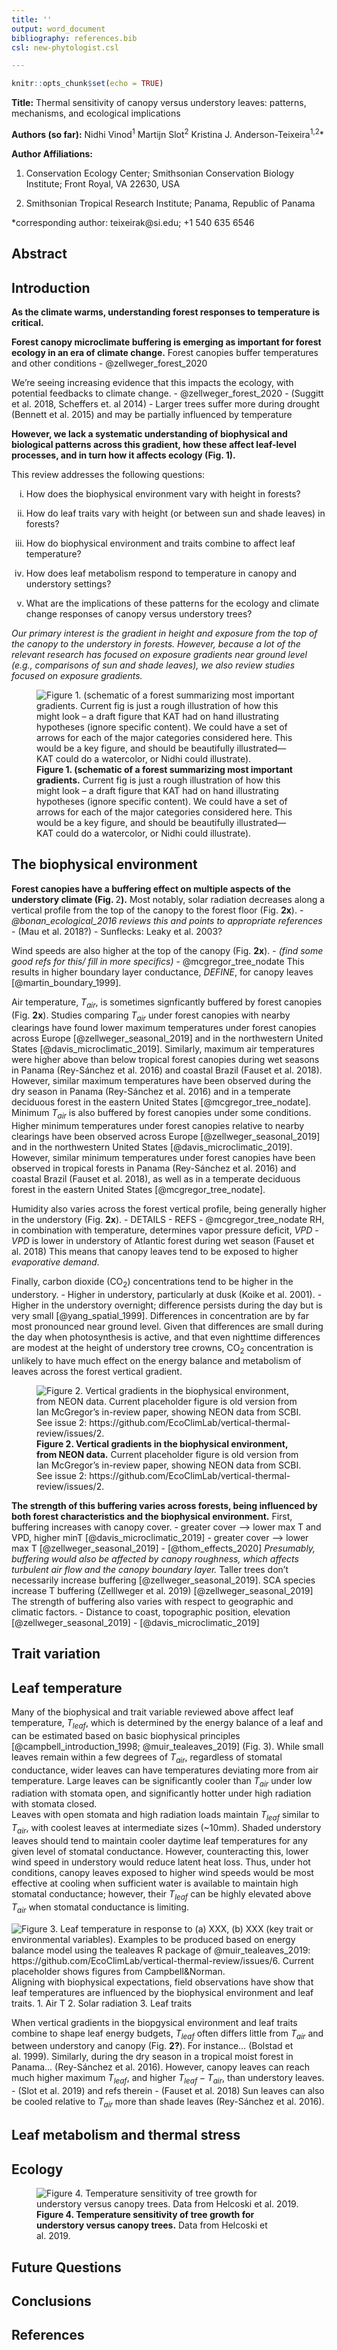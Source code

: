 ```yaml
---
title: ''
output: word_document
bibliography: references.bib
csl: new-phytologist.csl

---
```

```r
knitr::opts_chunk$set(echo = TRUE)
```


**Title:** Thermal sensitivity of canopy versus understory leaves: patterns, mechanisms, and ecological implications

**Authors (so far):** 
Nidhi Vinod^1^
Martijn Slot^2^
Kristina J. Anderson-Teixeira^1,2^* 


**Author Affiliations:**

1. Conservation Ecology Center; Smithsonian Conservation Biology Institute; Front Royal, VA 22630, USA

2. Smithsonian Tropical Research Institute; Panama, Republic of Panama


*corresponding author: teixeirak@si.edu; +1 540 635 6546

\newpage

## Abstract

\newpage

## Introduction

**As the climate warms, understanding forest responses to temperature is critical.**

**Forest canopy microclimate buffering is emerging as important for forest ecology in an era of climate change.**
Forest canopies buffer temperatures and other conditions
     - @zellweger_forest_2020 

We’re seeing increasing evidence that this impacts the ecology, with potential feedbacks to climate change.
     - @zellweger_forest_2020 
     - (Suggitt et al. 2018, Scheffers et. al 2014)
    - Larger trees suffer more during drought (Bennett et al. 2015) and may be partially influenced by temperature

**However, we lack a systematic understanding of biophysical and biological patterns across this gradient, how these affect leaf-level processes, and in turn how it affects ecology (Fig. 1).** 

This review addresses the following questions:

i.	How does the biophysical environment vary with height in forests?

ii.	How do leaf traits vary with height (or between sun and shade leaves) in forests?

iii.	How do biophysical environment and traits combine to affect leaf temperature?

iv.	How does leaf metabolism respond to temperature in canopy and understory settings?

v.	What are the implications of these patterns for the ecology and climate change responses of canopy versus understory trees? 

*Our primary interest is the gradient in height and exposure from the top of the canopy to the understory in forests. However, because a lot of the relevant research has focused on exposure gradients near ground level (e.g., comparisons of sun and shade leaves), we also review studies focused on exposure gradients.*

![**Figure 1. (schematic of a forest summarizing most important gradients.** Current fig is just a rough illustration of how this might look – a draft figure that KAT had on hand illustrating hypotheses (ignore specific content). We could have a set of arrows for each of the major categories considered here. This would be a key figure, and should be beautifully illustrated—KAT could do a watercolor, or Nidhi could illustrate). ](schematic/schematic.png)

## The biophysical environment

**Forest canopies have a buffering effect on multiple aspects of the understory climate (Fig. **2**).**
Most notably, solar radiation decreases along a vertical profile from the top of the canopy to the forest floor (Fig. **2x**).
- *@bonan_ecological_2016 reviews this and points to appropriate references*
- (Mau et al. 2018?)
-	Sunflecks: Leaky et al. 2003?

Wind speeds are also higher at the top of the canopy (Fig. **2x**).
- *(find some good refs for this/ fill in more specifics)*
- @mcgregor_tree_nodate
This results in higher boundary layer conductance, *DEFINE*, for canopy leaves [@martin_boundary_1999].

Air temperature, $T_{air}$, is sometimes signficantly buffered by forest canopies (Fig. **2x**).
Studies comparing $T_{air}$ under forest canopies with nearby clearings have found lower maximum temperatures under forest canopies across Europe [@zellweger_seasonal_2019] and in the northwestern United States [@davis_microclimatic_2019]. 
Similarly, maximum air temperatures were higher above than below tropical forest canopies during wet seasons in Panama (Rey-Sánchez et al. 2016) and coastal Brazil (Fauset et al. 2018).
However, similar maximum temperatures have been observed during the dry season in Panama (Rey-Sánchez et al. 2016) and in a temperate deciduous forest in the eastern United States [@mcgregor_tree_nodate].
Minimum $T_{air}$ is also buffered by forest canopies under some conditions. 
Higher minimum temperatures under forest canopies relative to nearby clearings have been observed across Europe [@zellweger_seasonal_2019] and in the northwestern United States [@davis_microclimatic_2019].
However, similar minimum temperatures under forest canopies have been observed in tropical forests in Panama (Rey-Sánchez et al. 2016) and coastal Brazil (Fauset et al. 2018), as well as in a temperate deciduous forest in the eastern United States [@mcgregor_tree_nodate].

Humidity also varies across the forest vertical profile, being generally higher in the understory (Fig. **2x**).
- DETAILS - REFS
- @mcgregor_tree_nodate
RH, in combination with temperature, determines vapor pressure deficit, $VPD$
- $VPD$ is lower in understory of Atlantic forest during wet season (Fauset et al. 2018)
This means that canopy leaves tend to be exposed to higher *evaporative demand*.

Finally, carbon dioxide (CO~2~) concentrations tend to be higher in the understory. 
-	Higher in understory, particularly at dusk (Koike et al. 2001).
-	Higher in the understory overnight; difference persists during the day but is very small [@yang_spatial_1999].
Differences in concentration are by far most pronounced near ground level. 
Given that differences are small during the day when photosynthesis is active, and that even nighttime differences are modest at the height of understory tree crowns, CO~2~ concentration is unlikely to have much effect on the energy balance and metabolism of leaves across the forest vertical gradient. 



![**Figure 2. Vertical gradients in the biophysical environment, from NEON data.** Current placeholder figure is old version from Ian McGregor’s in-review paper, showing NEON data from SCBI. See issue 2: https://github.com/EcoClimLab/vertical-thermal-review/issues/2. ](NEON_height_profiles/NEON_height_profile_temp.png)

**The strength of this buffering varies across forests, being influenced by both forest characteristics and the biophysical environment.**
First, buffering increases with canopy cover.
- greater cover --> lower max T and VPD, higher minT  [@davis_microclimatic_2019]
- greater cover -->  lower max T [@zellweger_seasonal_2019]
- [@thom_effects_2020]
*Presumably, buffering would also be affected by canopy roughness, which affects turbulent air flow and the canopy boundary layer.*
Taller trees don’t necessarily increase buffering [@zellweger_seasonal_2019]. 
SCA species increase T buffering (Zelllweger et al. 2019) [@zellweger_seasonal_2019]
The strength of buffering also varies with respect to geographic and climatic factors.
- Distance to coast, topographic position, elevation [@zellweger_seasonal_2019]
- [@davis_microclimatic_2019]

## Trait variation 

## Leaf temperature

Many of the biophysical and trait variable reviewed above affect leaf temperature, $T_{leaf}$, which is determined by the energy balance of a leaf and can be estimated based on basic biophysical principles [@campbell_introduction_1998; @muir_tealeaves_2019] (Fig. 3).
While small leaves remain within a few degrees of $T_{air}$, regardless of stomatal conductance, wider leaves can have temperatures deviating more from air temperature.
Large leaves can be significantly cooler than $T_{air}$ under low radiation with stomata open, and significantly hotter under high radiation with stomata closed.  
Leaves with open stomata and high radiation loads maintain $T_{leaf}$ similar to $T_{air}$, with coolest leaves at intermediate sizes (~10mm).
Shaded understory leaves should tend to maintain cooler daytime leaf temperatures for any given level of stomatal conductance.
However, counteracting this, lower wind speed in understory would reduce latent heat loss.
Thus, under hot conditions, canopy leaves exposed to higher wind speeds would be most effective at cooling when sufficient water is available to maintain high stomatal conductance; however, their $T_{leaf}$ can be highly elevated above $T_{air}$ when stomatal conductance is limiting.

![**Figure 3. Leaf temperature in response to (a) XXX, (b) XXX (key trait or environmental variables).** Examples to be produced based on energy balance model using the tealeaves R package of @muir_tealeaves_2019: https://github.com/EcoClimLab/vertical-thermal-review/issues/6. Current placeholder shows figures from Campbell&Norman.](leaf_energy_balance/C&N_figures.png)
Aligning with biophysical expectations, field observations have show that leaf temperatures are influenced by the biophysical environment and leaf traits.
1.	Air T
2.	Solar radiation
3.	Leaf traits 

When vertical gradients in the biopgysical environment and leaf traits combine to shape leaf energy budgets, $T_{leaf}$ often differs little from $T_{air}$ and between understory and canopy (Fig. **2?**).
For instance... 	(Bolstad et al. 1999).
Similarly, during the dry season in a tropical moist forest in Panama... (Rey-Sánchez et al. 2016).
However, canopy leaves can reach much higher maximum $T_{leaf}$, and higher $T_{leaf} - T_{air}$, than understory leaves.
-	(Slot et al. 2019) and refs therein
-	(Fauset et al. 2018)
Sun leaves can also be  cooled relative to $T_{air}$ more than shade leaves (Rey-Sánchez et al. 2016).

## Leaf metabolism and thermal stress

## Ecology

![**Figure 4. Temperature sensitivity of tree growth for understory versus canopy trees.** Data from Helcoski et al. 2019.](SCBI_tree_rings/SCBIfig.png)

## Future Questions

## Conclusions

\newpage
## References


